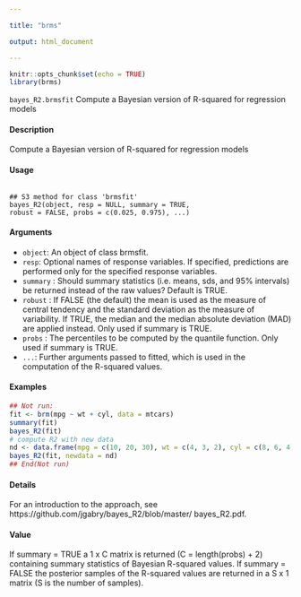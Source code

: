 ```yaml
---

title: "brms"

output: html_document

---
```




```r

knitr::opts_chunk$set(echo = TRUE)
library(brms)

```



`` bayes_R2.brmsfit``  Compute a Bayesian version of R-squared for regression models

#### Description 
Compute a Bayesian version of R-squared for regression models

#### Usage

<pre><code>
## S3 method for class 'brmsfit'
bayes_R2(object, resp = NULL, summary = TRUE,
robust = FALSE, probs = c(0.025, 0.975), ...)
</code></pre>

#### Arguments
* ``object``: An object of class brmsfit.
* ``resp``: Optional names of response variables. If specified, predictions are performed
only for the specified response variables.
* ``summary`` : Should summary statistics (i.e. means, sds, and 95% intervals) be returned instead
of the raw values? Default is TRUE.
* `` robust`` : If FALSE (the default) the mean is used as the measure of central tendency and the standard deviation as the measure of variability. If TRUE, the median and the median absolute deviation (MAD) are applied instead. Only used if summary is
TRUE.
* ``probs`` : The percentiles to be computed by the quantile function. Only used if summary is TRUE.
* ``... ``: Further arguments passed to fitted, which is used in the computation of the R-squared values.



#### Examples 

```r
## Not run:
fit <- brm(mpg ~ wt + cyl, data = mtcars)
summary(fit)
bayes_R2(fit)
# compute R2 with new data
nd <- data.frame(mpg = c(10, 20, 30), wt = c(4, 3, 2), cyl = c(8, 6, 4))
bayes_R2(fit, newdata = nd)
## End(Not run)

```
#### Details
For an introduction to the approach, see https://github.com/jgabry/bayes_R2/blob/master/
bayes_R2.pdf.

#### Value

If summary = TRUE a 1 x C matrix is returned (C = length(probs) + 2) containing summary
statistics of Bayesian R-squared values. If summary = FALSE the posterior samples of the R-squared values are returned in a S x 1 matrix (S is the number of samples).
